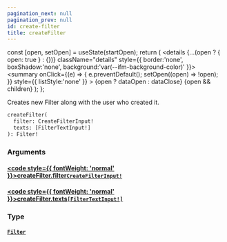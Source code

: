 ```yaml
---
pagination_next: null
pagination_prev: null
id: create-filter
title: createFilter
---
```









  const [open, setOpen] = useState(startOpen);
  return (
    <details {...(open ? { open: true } : {})} className="details" style={{ border:'none', boxShadow:'none', background:'var(--ifm-background-color)' }}>
      <summary
        onClick={(e) => {
          e.preventDefault();
          setOpen((open) => !open);
        }}
        style={{ listStyle:'none' }}
      >
      {open ? dataOpen : dataClose}
      </summary>
      {open && children}
    </details>
  );
};








Creates new Filter along with the user who created it.


```graphql
createFilter(
  filter: CreateFilterInput!
  texts: [FilterTextInput!]
): Filter!
```




### Arguments

#### [<code style={{ fontWeight: 'normal' }}>createFilter.<b>filter</b></code>](#)<Bullet />[`CreateFilterInput!`](/schema/types/inputs/create-filter-input.mdx) <Badge class="badge badge--secondary" text="non-null"/> <Badge class="badge badge--secondary" text="input"/> 



#### [<code style={{ fontWeight: 'normal' }}>createFilter.<b>texts</b></code>](#)<Bullet />[`[FilterTextInput!]`](/schema/types/inputs/filter-text-input.mdx) <Badge class="badge badge--secondary" text="list"/> <Badge class="badge badge--secondary" text="input"/> 



### Type

#### [`Filter`](/schema/types/objects/filter.mdx) <Badge class="badge badge--secondary" text="object"/> 







